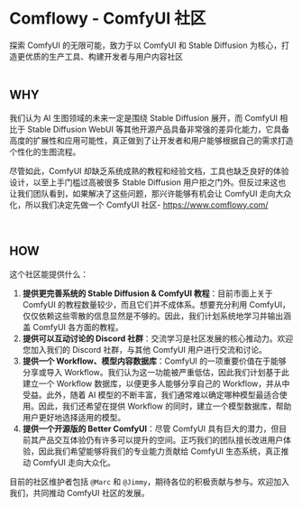 <h1 className="site-heading-title">Comflowy - ComfyUI 社区</h1>
<div className="one-sentence" style={{
    width: 400,
    textAlign: "center",
    margin: "0 auto",
    marginTop: -40,
    opacity: .8,
    lineHeight: 1.4
}}>
    探索 ComfyUI 的无限可能，致力于以 ComfyUI 和 Stable Diffusion 为核心，打造更优质的生产工具、构建开发者与用户内容社区
</div>

<br/>

## WHY
我们认为 AI 生图领域的未来一定是围绕 Stable Diffusion 展开，而 ComfyUI 相比于 Stable Diffusion WebUI 等其他开源产品具备非常强的差异化能力，它具备高度的扩展性和应用可能性，真正做到了让开发者和用户能够根据自己的需求打造个性化的生图流程。

尽管如此，ComfyUI 却缺乏系统成熟的教程和经验文档，工具也缺乏良好的体验设计，以至上手门槛过高被很多 Stable Diffusion 用户拒之门外。但反过来这也让我们团队看到，如果解决了这些问题，那兴许能够有机会让 ComfyUI 走向大众化，所以我们决定先做一个 ComfyUI 社区- https://www.comflowy.com/

<br/>

## HOW
这个社区能提供什么：

1. **提供更完善系统的 Stable Diffusion & ComfyUI 教程**：目前市面上关于 ComfyUI 的教程数量较少，而且它们并不成体系。想要充分利用 ComfyUI，仅仅依赖这些零散的信息显然是不够的。因此，我们计划系统地学习并输出涵盖 ComfyUI 各方面的教程。
2. **提供可以互动讨论的 Discord 社群**：交流学习是社区发展的核心推动力。欢迎您加入我们的 Discord 社群，与其他 ComfyUI 用户进行交流和讨论。
3. **提供一个 Workflow、模型内容数据库**：ComfyUI 的一项重要价值在于能够分享或导入 Workflow。我们认为这一功能被严重低估，因此我们计划基于此建立一个 Workflow 数据库，以便更多人能够分享自己的 Workflow，并从中受益。此外，随着 AI 模型的不断丰富，我们通常难以确定哪种模型最适合使用。因此，我们还希望在提供 Workflow 的同时，建立一个模型数据库，帮助用户更好地选择适用的模型。
4. **提供一个开源版的 Better ComfyUI**：尽管 ComfyUI 具有巨大的潜力，但目前其产品交互体验仍有许多可以提升的空间。正巧我们的团队擅长改进用户体验，因此我们希望能够将我们的专业能力贡献给 ComfyUI 生态系统，真正推动 ComfyUI 走向大众化。

目前的社区维护者包括 `@Marc` 和 `@Jimmy`，期待各位的积极贡献与参与。欢迎加入我们，共同推动 ComfyUI 社区的发展。